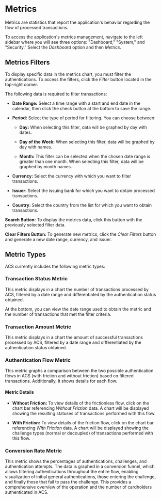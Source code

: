 # Metrics

Metrics are statistics that report the application's behavior regarding the flow of processed transactions.

To access the application's metrics management, navigate to the left sidebar where you will see three options: "Dashboard," "System," and "Security." Select the *Dashboard* option and then *Metrics*.

## Metrics Filters

To display specific data in the metrics chart, you must filter the authentications. To access the filters, click the *Filter* button located in the top-right corner.

The following data is required to filter transactions:

- **Date Range:** Select a time range with a start and end date in the calendar, then click the check button at the bottom to save the range.

- **Period:** Select the type of period for filtering. You can choose between:

    - **Day:** When selecting this filter, data will be graphed by day with dates.

    - **Day of the Week:** When selecting this filter, data will be graphed by day with names.

    - **Month:** This filter can be selected when the chosen date range is greater than one month. When selecting this filter, data will be graphed by month names.

- **Currency:** Select the currency with which you want to filter transactions.

- **Issuer:** Select the issuing bank for which you want to obtain processed transactions.

- **Country:** Select the country from the list for which you want to obtain transactions.

**Search Button:** To display the metrics data, click this button with the previously selected filter data.

**Clear Filters Button:** To generate new metrics, click the *Clear Filters* button and generate a new date range, currency, and issuer.

## Metric Types

ACS currently includes the following metric types:

### Transaction Status Metric

This metric displays in a chart the number of transactions processed by ACS, filtered by a date range and differentiated by the authentication status obtained.

At the bottom, you can view the date range used to obtain the metric and the number of transactions that met the filter criteria.

### Transaction Amount Metric

This metric displays in a chart the amount of successful transactions processed by ACS, filtered by a date range and differentiated by the authentication status obtained.

### Authentication Flow Metric

This metric graphs a comparison between the two possible authentication flows in ACS (with friction and without friction) based on filtered transactions. Additionally, it shows details for each flow.

#### Metric Details

  - **Without Friction:** To view details of the frictionless flow, click on the chart bar referencing *Without Friction* data. A chart will be displayed showing the resulting statuses of transactions performed with this flow.

  - **With Friction:** To view details of the friction flow, click on the chart bar referencing *With Friction* data. A chart will be displayed showing the challenge types (normal or decoupled) of transactions performed with this flow.

### Conversion Rate Metric

This metric shows the percentages of authentications, challenges, and authentication attempts. The data is graphed in a conversion funnel, which allows filtering authentications throughout the entire flow, enabling visualization of initial general authentications, those entering the challenge, and finally those that fail to pass the challenge. This provides a comprehensive overview of the operation and the number of cardholders authenticated in ACS.

